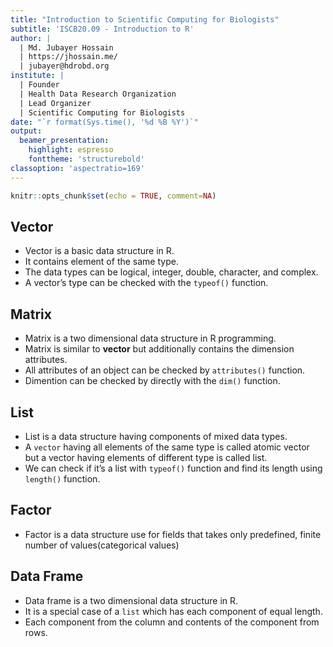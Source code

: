 ```yaml
---
title: "Introduction to Scientific Computing for Biologists"
subtitle: 'ISCB20.09 - Introduction to R'
author: | 
  | Md. Jubayer Hossain
  | https://jhossain.me/
  | jubayer@hdrobd.org 
institute: | 
  | Founder 
  | Health Data Research Organization
  | Lead Organizer
  | Scientific Computing for Biologists 
date: "`r format(Sys.time(), '%d %B %Y')`"
output: 
  beamer_presentation:
    highlight: espresso
    fonttheme: 'structurebold'
classoption: 'aspectratio=169'
---
```


```r
knitr::opts_chunk$set(echo = TRUE, comment=NA)
```

## Vector{.t}
- Vector is a basic data structure in R. 
- It contains element of the same type. 
- The data types can be logical, integer, double, character, and complex. 
- A vector's type can be checked with the `typeof()` function. 


## Matrix{.t} 
- Matrix is a two dimensional data structure in R programming. 
- Matrix is similar to **vector** but additionally contains the dimension attributes. 
- All attributes of an object can be checked by `attributes()` function. 
- Dimention can be checked by directly with the `dim()` function. 

## List{.t}
- List is a data structure having components of mixed data types. 
- A `vector` having all elements of the same type is called atomic vector but a vector having elements of different type is called list. 
- We can check if it's a list with `typeof()` function and find its length using `length()` function.

## Factor{.t}
- Factor is a data structure use for fields that takes only predefined, finite number of values(categorical values)


## Data Frame{.t}
-  Data frame is a two dimensional data structure in R. 
- It is a special case of a `list` which has each component of equal length. 
- Each component from the column and contents of the component from rows. 







